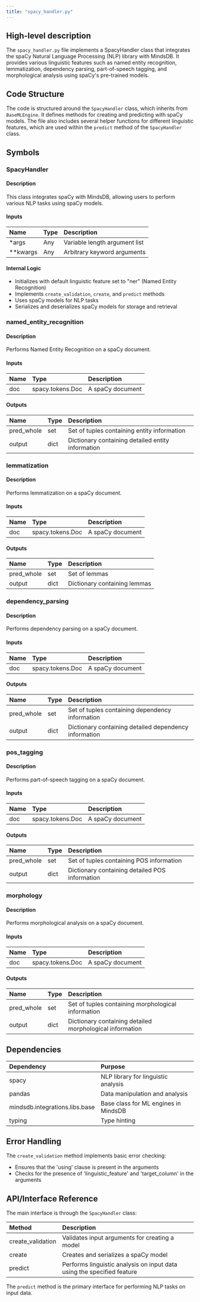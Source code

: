 ```yaml
---
title: "spacy_handler.py"
---
```


## High-level description

The `spacy_handler.py` file implements a SpacyHandler class that integrates the spaCy Natural Language Processing (NLP) library with MindsDB. It provides various linguistic features such as named entity recognition, lemmatization, dependency parsing, part-of-speech tagging, and morphological analysis using spaCy's pre-trained models.

## Code Structure

The code is structured around the `SpacyHandler` class, which inherits from `BaseMLEngine`. It defines methods for creating and predicting with spaCy models. The file also includes several helper functions for different linguistic features, which are used within the `predict` method of the `SpacyHandler` class.

## Symbols

### SpacyHandler
#### Description
This class integrates spaCy with MindsDB, allowing users to perform various NLP tasks using spaCy models.

#### Inputs
| Name | Type | Description |
|:-----|:-----|:------------|
| *args | Any | Variable length argument list |
| **kwargs | Any | Arbitrary keyword arguments |

#### Internal Logic
- Initializes with default linguistic feature set to "ner" (Named Entity Recognition)
- Implements `create_validation`, `create`, and `predict` methods
- Uses spaCy models for NLP tasks
- Serializes and deserializes spaCy models for storage and retrieval

### named_entity_recognition
#### Description
Performs Named Entity Recognition on a spaCy document.

#### Inputs
| Name | Type | Description |
|:-----|:-----|:------------|
| doc | spacy.tokens.Doc | A spaCy document |

#### Outputs
| Name | Type | Description |
|:-----|:-----|:------------|
| pred_whole | set | Set of tuples containing entity information |
| output | dict | Dictionary containing detailed entity information |

### lemmatization
#### Description
Performs lemmatization on a spaCy document.

#### Inputs
| Name | Type | Description |
|:-----|:-----|:------------|
| doc | spacy.tokens.Doc | A spaCy document |

#### Outputs
| Name | Type | Description |
|:-----|:-----|:------------|
| pred_whole | set | Set of lemmas |
| output | dict | Dictionary containing lemmas |

### dependency_parsing
#### Description
Performs dependency parsing on a spaCy document.

#### Inputs
| Name | Type | Description |
|:-----|:-----|:------------|
| doc | spacy.tokens.Doc | A spaCy document |

#### Outputs
| Name | Type | Description |
|:-----|:-----|:------------|
| pred_whole | set | Set of tuples containing dependency information |
| output | dict | Dictionary containing detailed dependency information |

### pos_tagging
#### Description
Performs part-of-speech tagging on a spaCy document.

#### Inputs
| Name | Type | Description |
|:-----|:-----|:------------|
| doc | spacy.tokens.Doc | A spaCy document |

#### Outputs
| Name | Type | Description |
|:-----|:-----|:------------|
| pred_whole | set | Set of tuples containing POS information |
| output | dict | Dictionary containing detailed POS information |

### morphology
#### Description
Performs morphological analysis on a spaCy document.

#### Inputs
| Name | Type | Description |
|:-----|:-----|:------------|
| doc | spacy.tokens.Doc | A spaCy document |

#### Outputs
| Name | Type | Description |
|:-----|:-----|:------------|
| pred_whole | set | Set of tuples containing morphological information |
| output | dict | Dictionary containing detailed morphological information |

## Dependencies
| Dependency | Purpose |
|:-----------|:--------|
| spacy | NLP library for linguistic analysis |
| pandas | Data manipulation and analysis |
| mindsdb.integrations.libs.base | Base class for ML engines in MindsDB |
| typing | Type hinting |

## Error Handling
The `create_validation` method implements basic error checking:
- Ensures that the 'using' clause is present in the arguments
- Checks for the presence of 'linguistic_feature' and 'target_column' in the arguments

## API/Interface Reference
The main interface is through the `SpacyHandler` class:

| Method | Description |
|:-------|:------------|
| create_validation | Validates input arguments for creating a model |
| create | Creates and serializes a spaCy model |
| predict | Performs linguistic analysis on input data using the specified feature |

The `predict` method is the primary interface for performing NLP tasks on input data.